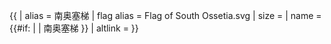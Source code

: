 {{ {{{1<noinclude>|country showdata</noinclude>}}}
| alias = 南奥塞梯
| flag alias = Flag of South Ossetia.svg
| size = {{{size|}}}
| name = {{#if: {{{name|}}} | {{{name|}}} | 南奥塞梯 }}
| altlink = {{{altlink|}}}
}}